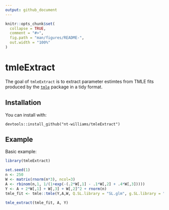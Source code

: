 ```yaml
---
output: github_document
---
```


<!-- README.md is generated from README.Rmd. Please edit that file -->

```r
knitr::opts_chunk$set(
  collapse = TRUE,
  comment = "#>",
  fig.path = "man/figures/README-",
  out.width = "100%"
)
```

# tmleExtract

The goal of `tmleExtract` is to extract parameter estimtes from TMLE fits produced by the [`tmle`](https://cran.r-project.org/web/packages/tmle/index.html) package in a tidy format.

## Installation

You can install with:

`devtools::install_github("nt-williams/tmleExtract")`

## Example

Basic example: 

```r
library(tmleExtract)

set.seed(1)
n <- 250
W <- matrix(rnorm(n*3), ncol=3)
A <- rbinom(n,1, 1/(1+exp(-(.2*W[,1] - .1*W[,2] + .4*W[,3]))))
Y <- A + 2*W[,1] + W[,3] + W[,2]^2 + rnorm(n)
tmle_fit <- tmle::tmle(Y,A,W, Q.SL.library = "SL.glm", g.SL.library = "SL.glm")

tmle_extract(tmle_fit, A, Y)
```

